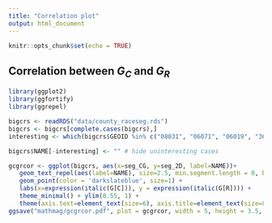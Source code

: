```yaml
---
title: "Correlation plot"
output: html_document
---
```


```r
knitr::opts_chunk$set(echo = TRUE)
```

## Correlation between $G_C$ and $G_R$

```r
library(ggplot2)
library(ggfortify)
library(ggrepel)

bigcrs <- readRDS("data/county_raceseg.rds")
bigcrs <- bigcrs[complete.cases(bigcrs),]
interesting <- which(bigcrs$GEOID %in% c("08031", "06071", "06019", "36061", "36005", "53061", "04019", "06075", "32003", "06065"))

bigcrs$NAME[-interesting] <- "" # hide uninteresting cases

gcgrcor <- ggplot(bigcrs, aes(x=seg_CG, y=seg_2D, label=NAME))+
   geom_text_repel(aes(label=NAME), size=2.5, min.segment.length = 0, box.padding = 0.29) +
   geom_point(color = 'darkslateblue', size=1) + 
   labs(x=expression(italic(G[C])), y = expression(italic(G[R]))) +
   theme_minimal() + ylim(0.55, 1) +
   theme(axis.text=element_text(size=6), axis.title=element_text(size=8))
ggsave("mathmag/gcgrcor.pdf", plot = gcgrcor, width = 5, height = 3.5, units = "in")
```

